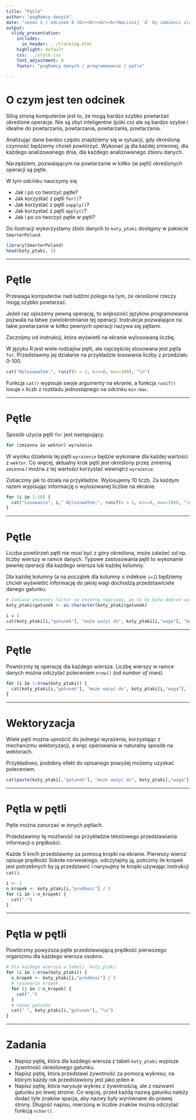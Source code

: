 ```yaml
---
title: "Pętle"
author: "pogRomcy danych"
date: "sezon 1 / odcinek 8 <br><br><br><br>Naciśnij `A` by zamienić slajdy na ciągły tekst. <br> Naciśnij `T` by wyświetlić spis treści."
output:
  slidy_presentation:
    includes:
      in_header: ../tracking.html
    highlight: default
    css: ../style.css
    font_adjustment: 0
    footer: "pogRomcy danych / programowanie / pętle"

---
```


# O czym jest ten odcinek

Silną stroną komputerów jest to, że mogą bardzo szybko powtarzać określone operacje.
Nie są zbyt inteligentne (póki co) ale są bardzo szybie i idealne do powtarzania, powtarzania, powtarzania, powtarzania.

Analizując dane bardzo często znajdziemy się w sytuacji, gdy określoną czynność będziemy chcieli powtórzyć. Wykonać ją dla każdej zmiennej, dla każdego analizowanego dnia, dla każdego analizowanego zbioru danych.

Narzędziem, pozwalającym na powtarzanie w kółko (w pętli) określonych operacji są pętle.

W tym odcinku nauczymy się

- Jak i po co tworzyć pętle?
- Jak korzystać z pętli `for()`?
- Jak korzystać z pętli `sapply()`?
- Jak korzystać z pętli `apply()`?
- Jak i po co tworzyć pętle w pętli?

Do ilustracji wykorzystamy zbiór danych to `koty_ptaki` dostępny w pakiecie `SmarterPoland`.

```r
library(SmarterPoland)
head(koty_ptaki, 3)
```

---

# Pętle

Przewaga komputerów nad ludźmi polega na tym, że określone rzeczy mogą szybko powtarzać.

Jeżeli raz opiszemy pewną operację, to większość języków programowania pozwala na łatwe zwielokrotnianie tej operacji. Instrukcje pozwalające na takie powtarzanie w kółko pewnych operacji nazywa się pętlami.

Zacznijmy od instrukcji, która wyświetli na ekranie wylosowaną liczbę.

W języku R jest wiele rodzajów pętli, ale najczęściej stosowana jest pętla `for`. Przedstawmy jej działanie na przykładzie losowania liczby z przedziału 0-100.

```r
cat("Wylosowałem:", runif(n = 1, min=0, max=100), "\n")
```

Funkcja `cat()` wypisuje swoje argumenty na ekranie, a funkcja `runif()` losuje `n` liczb z rozkładu jednostajnego na odcinku `min:max`.

---

# Pętle

Sposób użycia pętli `for` jest następujący. 

```r
for (zmienna in wektor) wyrażenie
```

W wyniku działania tej pętli `wyrażenie` będzie wykonane dla każdej wartości z `wektor`. Co więcej, aktualny krok pętli jest określony przez zmienną `zmienna` i można z tej wartości korzystać wewnątrz `wyrażenie`.

Zobaczmy jak to działa na przykładzie.
Wylosujemy 10 liczb. Za każdym razem wypisując informację o wylosowanej liczbie na ekranie.

```r
for (i in 1:10) {
  cat("Losowanie", i," Wylosowałem:", runif(n = 1, min=0, max=100), "\n")
}
```

---

# Pętle

Liczba powtórzeń pętli nie musi być z góry określona, może zależeć od np. liczby wierszy w ramce danych. 
Typowe zastosowania pętli to wykonanie pewnej operacji dla każdego wiersza lub każdej kolumny. 

Dla każdej kolumny (a na początek dla kolumny o indeksie `i=1`) będziemy chcieli wyświetlić informację do jakiej wagi dochodzą przedstawiciele danego gatunku.

```r
# Zamiana zmiennej factor na zmienną napisową, po to by była dobrze wyświetlana
koty_ptaki$gatunek <- as.character(koty_ptaki$gatunek)

i = 1
cat(koty_ptaki[i,"gatunek"], "może ważyć do", koty_ptaki[i,"waga"], "kg\n")
```

---

# Pętle

Powtórzmy tę operację dla każdego wiersza. Liczbę wierszy w ramce danych można odczytać poleceniem `nrow()` (od *number of rows*).

```r
for (i in 1:nrow(koty_ptaki)) {
  cat(koty_ptaki[i,"gatunek"], "może ważyć do", koty_ptaki[i,"waga"], "kg\n")
}
```

---

# Wektoryzacja

Wiele pętli można uprościć do jednego wyrażenia, korzystając z mechanizmu wektoryzacji, a więc operowania w naturalny sposób na wektorach.

Przykładowo, podobny efekt do opisanego powyżej możemy uzyskać poleceniem.

```r
cat(paste(koty_ptaki[,"gatunek"], "może ważyć do", koty_ptaki[,"waga"], "kg\n"))
```


---

# Pętla w pętli

Pętle można zanurzać w innych pętlach. 

Przedstawimy tę możliwość na przykładzie tekstowego przedstawiania informacji o prędkości.

Każde 5 km/h przedstawmy za pomocą kropki na ekranie. Pierwszy wiersz opisuje prędkość Sokoła norweskiego. odczytajmy ją, policzmy ile kropek jest potrzebnych by ją przedstawić i narysujmy te kropki używając instrukcji `cat()`.

```r
i <- 1
n_kropek <- koty_ptaki[i,"predkosc"] / 5
for (i in 1:n_kropek) {
  cat(".")
}
```

---

# Pętla w pętli

Powtórzmy powyższa pętle przedstawiającą prędkość pierwszego organizmu dla każdego wiersza osobno.

```r
# Dla każdego wiersza w tabeli `koty_ptaki`
for (i in 1:nrow(koty_ptaki)) {
  n_kropek <- koty_ptaki[i,"predkosc"] / 5
  # rysowanie kropek
  for (j in 1:n_kropek) {
    cat(".")
  }
  # nazwa gatunku
  cat(" ", koty_ptaki[i,"gatunek"], "\n")
}
```

---

# Zadania

* Napisz pętlę, która dla każdego wiersza z tabeli `koty_ptaki` wypisze żywotność określonego gatunku.
* Napisz pętlę, która przedstawi żywotność za pomocą wykresu, na którym każdy rok przedstawiony jest jako jeden `#`.
* Napisz pętlę, która narysuje wykres z żywotnością, ale z nazwami gatunku po lewej stronie. Co więcej, przed każdą nazwą gatunku należy dodać tyle znaków spacja, aby nazwy były wyrównane do prawej strony. Długość napisu, mierzoną w liczbie znaków można odczytać funkcją `nchar()`.


